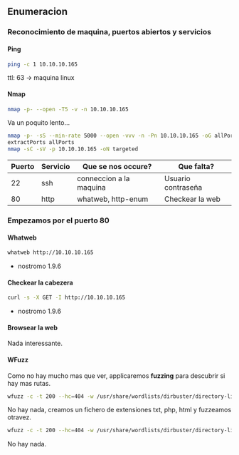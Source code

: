 ## Enumeracion {-}

### Reconocimiento de maquina, puertos abiertos y servicios {-} 

#### Ping {-}

```bash
ping -c 1 10.10.10.165
```
ttl: 63 -> maquina linux

#### Nmap {-}

```bash
nmap -p- --open -T5 -v -n 10.10.10.165
```

Va un poquito lento...

```bash
nmap -p- -sS --min-rate 5000 --open -vvv -n -Pn 10.10.10.165 -oG allPorts
extractPorts allPorts
nmap -sC -sV -p 10.10.10.165 -oN targeted
```

|Puerto|Servicio| Que se nos occure?    |    Que falta?      |
|------|--------|-----------------------|--------------------|
|22    |ssh     |conneccion a la maquina|Usuario contraseña  |
|80    |http    |whatweb, http-enum     |Checkear la web     |


### Empezamos por el puerto 80 {-}

#### Whatweb {-}

```bash
whatweb http://10.10.10.165
```

- nostromo 1.9.6

#### Checkear la cabezera {-}

```bash
curl -s -X GET -I http://10.10.10.165
```

- nostromo 1.9.6

#### Browsear la web {-}

Nada interessante.

#### WFuzz {-}

Como no hay mucho mas que ver, applicaremos **fuzzing** para descubrir si hay mas rutas.

```bash
wfuzz -c -t 200 --hc=404 -w /usr/share/wordlists/dirbuster/directory-list-2.3-medium.txt http://10.10.10.233/FUZZ
```

No hay nada, creamos un fichero de extensiones txt, php, html y fuzzeamos otravez.

```bash
wfuzz -c -t 200 --hc=404 -w /usr/share/wordlists/dirbuster/directory-list-2.3-medium.txt -w extensions http://10.10.10.233/FUZZ.FUZ2Z
```

No hay nada.


